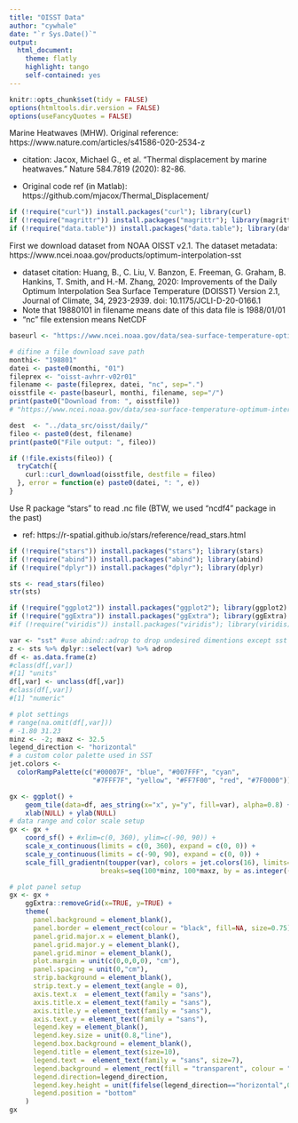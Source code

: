 ```yaml
---
title: "OISST Data"
author: "cywhale"
date: "`r Sys.Date()`"
output:
  html_document:
    theme: flatly
    highlight: tango
    self-contained: yes
---
```


```r
knitr::opts_chunk$set(tidy = FALSE)
options(htmltools.dir.version = FALSE)
options(useFancyQuotes = FALSE)
```

Marine Heatwaves (MHW). Original reference: https://www.nature.com/articles/s41586-020-2534-z

 - citation: Jacox, Michael G., et al. "Thermal displacement by marine heatwaves." Nature 584.7819 (2020): 82-86.

 - Original code ref (in Matlab): https://github.com/mjacox/Thermal_Displacement/

``` r
if (!require("curl")) install.packages("curl"); library(curl)
if (!require("magrittr")) install.packages("magrittr"); library(magrittr)
if (!require("data.table")) install.packages("data.table"); library(data.table)

```
First we download dataset from NOAA OISST v2.1. The dataset metadata: https://www.ncei.noaa.gov/products/optimum-interpolation-sst 

 - dataset citation: Huang, B., C. Liu, V. Banzon, E. Freeman, G. Graham, B. Hankins, T. Smith, and H.-M. Zhang, 2020: Improvements of the Daily Optimum Interpolation Sea Surface Temperature (DOISST) Version 2.1, Journal of Climate, 34, 2923-2939. doi: 10.1175/JCLI-D-20-0166.1
 - Note that 19880101 in filename means date of this data file is 1988/01/01
 - "nc" file extension means NetCDF


```r
baseurl <- "https://www.ncei.noaa.gov/data/sea-surface-temperature-optimum-interpolation/v2.1/access/avhrr"

# difine a file download save path
monthi<- "198801"
datei <- paste0(monthi, "01")
fileprex <- "oisst-avhrr-v02r01"
filename <- paste(fileprex, datei, "nc", sep=".")
oisstfile <- paste(baseurl, monthi, filename, sep="/")  
print(paste0("Download from: ", oisstfile))
# "https://www.ncei.noaa.gov/data/sea-surface-temperature-optimum-interpolation/v2.1/access/avhrr/198801/oisst-avhrr-v02r01.19880101.nc"

dest  <- "../data_src/oisst/daily/"
fileo <- paste0(dest, filename)
print(paste0("File output: ", fileo))

if (!file.exists(fileo)) {
  tryCatch({
    curl::curl_download(oisstfile, destfile = fileo)
  }, error = function(e) paste0(datei, ": ", e))
}  
```

Use R package "stars" to read .nc file (BTW, we used "ncdf4" package in the past)

 - ref: https://r-spatial.github.io/stars/reference/read_stars.html
 
``` r
if (!require("stars")) install.packages("stars"); library(stars)
if (!require("abind")) install.packages("abind"); library(abind)
if (!require("dplyr")) install.packages("dplyr"); library(dplyr)

sts <- read_stars(fileo)
str(sts)
```

``` r
if (!require("ggplot2")) install.packages("ggplot2"); library(ggplot2)
if (!require("ggExtra")) install.packages("ggExtra"); library(ggExtra)
#if (!require("viridis")) install.packages("viridis"); library(viridis)

var <- "sst" #use abind::adrop to drop undesired dimentions except sst
z <- sts %>% dplyr::select(var) %>% adrop 
df <- as.data.frame(z)
#class(df[,var])
#[1] "units"
df[,var] <- unclass(df[,var])
#class(df[,var])
#[1] "numeric"

# plot settings
# range(na.omit(df[,var]))
# -1.80 31.23
minz <- -2; maxz <- 32.5
legend_direction <- "horizontal"
# a custom color palette used in SST
jet.colors <-
  colorRampPalette(c("#00007F", "blue", "#007FFF", "cyan",
                     "#7FFF7F", "yellow", "#FF7F00", "red", "#7F0000"))

gx <- ggplot() +  
    geom_tile(data=df, aes_string(x="x", y="y", fill=var), alpha=0.8) + 
    xlab(NULL) + ylab(NULL)
# data range and color scale setup
gx <- gx + 
    coord_sf() + #xlim=c(0, 360), ylim=c(-90, 90)) +
    scale_x_continuous(limits = c(0, 360), expand = c(0, 0)) + 
    scale_y_continuous(limits = c(-90, 90), expand = c(0, 0)) +
    scale_fill_gradientn(toupper(var), colors = jet.colors(16), limits=c(minz, maxz),
                       breaks=seq(100*minz, 100*maxz, by = as.integer((maxz-minz)*100/3))/100)

# plot panel setup
gx <- gx + 
    ggExtra::removeGrid(x=TRUE, y=TRUE) +
    theme(
      panel.background = element_blank(), 
      panel.border = element_rect(colour = "black", fill=NA, size=0.75),
      panel.grid.major.x = element_blank(),
      panel.grid.major.y = element_blank(),
      panel.grid.minor = element_blank(),
      plot.margin = unit(c(0,0,0,0), "cm"),
      panel.spacing = unit(0,"cm"),
      strip.background = element_blank(),
      strip.text.y = element_text(angle = 0),
      axis.text.x  = element_text(family = "sans"),
      axis.title.x = element_text(family = "sans"),
      axis.title.y = element_text(family = "sans"),
      axis.text.y = element_text(family = "sans"),
      legend.key = element_blank(),
      legend.key.size = unit(0.8,"line"),
      legend.box.background = element_blank(),
      legend.title = element_text(size=10),
      legend.text =  element_text(family = "sans", size=7),
      legend.background = element_rect(fill = "transparent", colour = "transparent"),
      legend.direction=legend_direction,
      legend.key.height = unit(fifelse(legend_direction=="horizontal",0.2,2),'cm'),
      legend.position = "bottom"
    )
gx

```